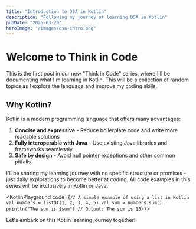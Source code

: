 ```yaml
---
title: "Introduction to DSA in Kotlin"
description: "Following my journey of learning DSA in Kotlin"
pubDate: "2025-03-29"
heroImage: "/images/dsa-intro.png"
---
```



# Welcome to Think in Code

This is the first post in our new "Think in Code" series, where I'll be documenting what I'm learning in Kotlin. This will be a collection of random topics as I explore the language and improve my coding skills.

## Why Kotlin?

Kotlin is a modern programming language that offers many advantages:

1. **Concise and expressive** - Reduce boilerplate code and write more readable solutions
2. **Fully interoperable with Java** - Use existing Java libraries and frameworks seamlessly
3. **Safe by design** - Avoid null pointer exceptions and other common pitfalls

I'll be sharing my learning journey with no specific structure or promises - just daily explorations to become better at coding. All code examples in this series will be exclusively in Kotlin or Java.

<KotlinPlayground code={`
// A simple example of using a list in Kotlin
val numbers = listOf(1, 2, 3, 4, 5)
val sum = numbers.sum()
println("The sum is $sum") // Output: The sum is 15
`} />

Let's embark on this Kotlin learning journey together!

<KotlinPlaygroundScript />
